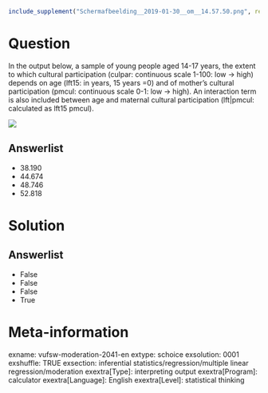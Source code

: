 ```r
include_supplement("Schermafbeelding__2019-01-30__om__14.57.50.png", recursive = TRUE)
```

Question
========
In the output below, a sample of young people aged 14-17 years, the extent to which cultural participation (culpar: continuous scale 1-100: low -&gt; high) depends on age (lft15: in years, 15 years =0) and of mother's cultural participation (pmcul: continuous scale 0-1: low -&gt; high). An interaction term is also included between age and maternal cultural participation (lft|pmcul: calculated as lft15 pmcul).  
  
![](Schermafbeelding__2019-01-30__om__14.57.50.png)

Answerlist
----------
* 38.190
* 44.674
* 48.746
* 52.818

Solution
========

Answerlist
----------
* False
* False
* False
* True

Meta-information
================
exname: vufsw-moderation-2041-en
extype: schoice
exsolution: 0001
exshuffle: TRUE
exsection: inferential statistics/regression/multiple linear regression/moderation
exextra[Type]: interpreting output
exextra[Program]: calculator
exextra[Language]: English
exextra[Level]: statistical thinking

